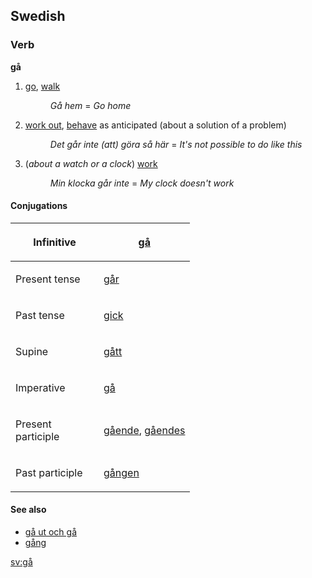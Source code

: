 ==Swedish==
===Verb===
'''gå'''

#[[go]], [[walk]]
#:''Gå hem'' = ''Go home''
#[[work out]], [[behave]] as anticipated (about a solution of a problem) 
#:''Det går inte (att) göra så här'' = ''It's not possible to do like this''
#(''about a watch or a clock'') [[work]]
#:''Min klocka går inte'' = ''My clock doesn't work''

====Conjugations====
{| border=1 cellspacing=0
|- align=center
! width=125 bgcolor="#FFFFF0" | Infinitive
| [[gå]]
|- align=center
! width=125 bgcolor="#FFFFF0" | Present tense
| [[går]]
|- align=center
! width=125 bgcolor="#FFFFF0" | Past tense
| [[gick]]
|- align=center
! width=125 bgcolor="#FFFFF0" | Supine
| [[gått]]
|- align=center
! width=125 bgcolor="#FFFFF0" | Imperative
| [[gå]]
|- align=center
! width=125 bgcolor="#FFFFF0" | Present participle
| colspan=2 | [[gående]], [[gåendes]]
|- align=center
! width=125 bgcolor="#FFFFF0" | Past participle
| colspan=2 | [[gången]]
|}

====See also====
*[[gå ut och gå]]
*[[gång]]

[[sv:gå]]